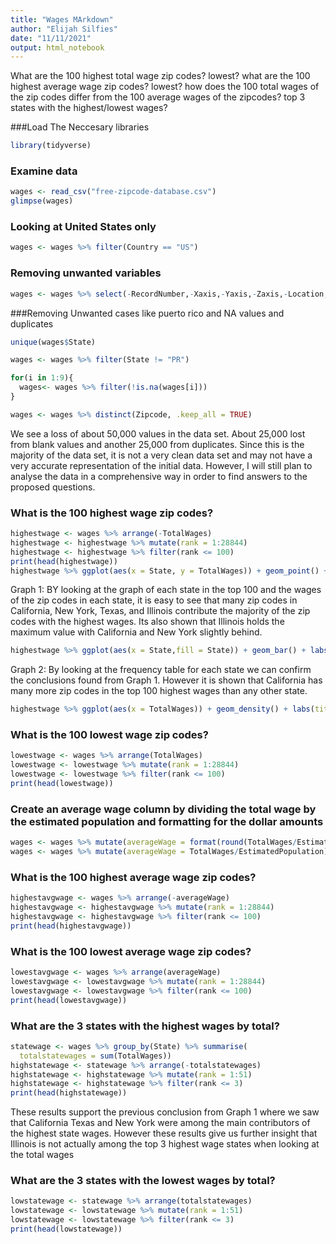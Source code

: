 ---
title: "Wages MArkdown"
author: "Elijah Silfies"
date: "11/11/2021"
output: html_notebook
---
What are the 100 highest total wage zip codes? lowest?
what are the 100 highest average wage zip codes? lowest?
how does the 100 total wages of the zip codes differ from the 100 average wages of the zipcodes?
top 3 states with the highest/lowest wages?





###Load The Neccesary libraries
```{r}
library(tidyverse)
```

### Examine data
```{r}
wages <- read_csv("free-zipcode-database.csv")
glimpse(wages)
```

### Looking at United States only
```{r}
wages <- wages %>% filter(Country == "US")
```

### Removing unwanted variables
```{r}
wages <- wages %>% select(-RecordNumber,-Xaxis,-Yaxis,-Zaxis,-Location,-WorldRegion,-LocationText,-LocationType,-Country,-Decommisioned,-Notes)
```

###Removing Unwanted cases like puerto rico and NA values and duplicates
```{r}
unique(wages$State)

wages <- wages %>% filter(State != "PR")

for(i in 1:9){
  wages<- wages %>% filter(!is.na(wages[i]))
}

wages <- wages %>% distinct(Zipcode, .keep_all = TRUE)
```
We see a loss of about 50,000 values in the data set. About 25,000 lost from blank values and another 25,000 from duplicates. Since this is the majority of the data set, it is not a very clean data set and may not have a very accurate representation of the initial data. However, I will still plan to analyse the data in a comprehensive way in order to find answers to the proposed questions.

### What is the 100 highest wage zip codes?
```{r}
highestwage <- wages %>% arrange(-TotalWages)
highestwage <- highestwage %>% mutate(rank = 1:28844)
highestwage <- highestwage %>% filter(rank <= 100)
print(head(highestwage))
highestwage %>% ggplot(aes(x = State, y = TotalWages)) + geom_point() + labs(title = "State vs. Total Zip Code Wages" ,x = "State",y = "Total Zip Code Wage (Dollars)")
```
Graph 1: BY looking at the graph of each state in the top 100 and the wages of the zip codes in each state, it is easy to see that many zip codes in California, New York, Texas, and Illinois contribute the majority of the zip codes with the highest wages. Its also shown that Illinois holds the maximum value with California and New York slightly behind.


```{r}

highestwage %>% ggplot(aes(x = State,fill = State)) + geom_bar() + labs(title = "Number of High Wage Zip Codes Per State" ,x = "State",y = "Frequency")
```
Graph 2: By looking at the frequency table for each state we can confirm the conclusions found from Graph 1. However it is shown that California has many more zip codes in the top 100 highest wages than any other state.

```{r}
highestwage %>% ggplot(aes(x = TotalWages)) + geom_density() + labs(title = "Frequency of Total Wages in the Top 100" ,x = "Total Wages",y = "Density") 
```


### What is the 100 lowest wage zip codes?
```{r}
lowestwage <- wages %>% arrange(TotalWages)
lowestwage <- lowestwage %>% mutate(rank = 1:28844)
lowestwage <- lowestwage %>% filter(rank <= 100)
print(head(lowestwage))
```

### Create an average wage column by dividing the total wage by the estimated population and formatting for the dollar amounts
```{r}
wages <- wages %>% mutate(averageWage = format(round(TotalWages/EstimatedPopulation,2), nsmall = 2))
wages <- wages %>% mutate(averageWage = TotalWages/EstimatedPopulation)
```

### What is the 100 highest average wage zip codes?
```{r}
highestavgwage <- wages %>% arrange(-averageWage)
highestavgwage <- highestavgwage %>% mutate(rank = 1:28844)
highestavgwage <- highestavgwage %>% filter(rank <= 100)
print(head(highestavgwage))
```

### What is the 100 lowest average wage zip codes?
```{r}
lowestavgwage <- wages %>% arrange(averageWage)
lowestavgwage <- lowestavgwage %>% mutate(rank = 1:28844)
lowestavgwage <- lowestavgwage %>% filter(rank <= 100)
print(head(lowestavgwage))
```

### What are the 3 states with the highest wages by total?
```{r}
statewage <- wages %>% group_by(State) %>% summarise(
  totalstatewages = sum(TotalWages))
highstatewage <- statewage %>% arrange(-totalstatewages)
highstatewage <- highstatewage %>% mutate(rank = 1:51)
highstatewage <- highstatewage %>% filter(rank <= 3)
print(head(highstatewage))
```
These results support the previous conclusion from Graph 1 where we saw that California Texas and New York were among the main contributors of the highest state wages. However these results give us further insight that Illinois is not actually among the top 3 highest wage states when looking at the total wages


### What are the 3 states with the lowest wages by total?
```{r}
lowstatewage <- statewage %>% arrange(totalstatewages)
lowstatewage <- lowstatewage %>% mutate(rank = 1:51)
lowstatewage <- lowstatewage %>% filter(rank <= 3)
print(head(lowstatewage))
```



